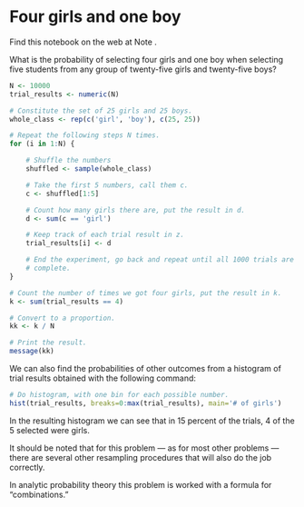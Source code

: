 # Four girls and one boy


Find this notebook on the web at Note .

What is the probability of selecting four girls and one boy when
selecting five students from any group of twenty-five girls and
twenty-five boys?

```r
N <- 10000
trial_results <- numeric(N)

# Constitute the set of 25 girls and 25 boys.
whole_class <- rep(c('girl', 'boy'), c(25, 25))

# Repeat the following steps N times.
for (i in 1:N) {

    # Shuffle the numbers
    shuffled <- sample(whole_class)

    # Take the first 5 numbers, call them c.
    c <- shuffled[1:5]

    # Count how many girls there are, put the result in d.
    d <- sum(c == 'girl')

    # Keep track of each trial result in z.
    trial_results[i] <- d

    # End the experiment, go back and repeat until all 1000 trials are
    # complete.
}

# Count the number of times we got four girls, put the result in k.
k <- sum(trial_results == 4)

# Convert to a proportion.
kk <- k / N

# Print the result.
message(kk)
```

We can also find the probabilities of other outcomes from a histogram of
trial results obtained with the following command:

```r
# Do histogram, with one bin for each possible number.
hist(trial_results, breaks=0:max(trial_results), main='# of girls')
```

In the resulting histogram we can see that in 15 percent of the trials,
4 of the 5 selected were girls.

It should be noted that for this problem — as for most other problems —
there are several other resampling procedures that will also do the job
correctly.

In analytic probability theory this problem is worked with a formula for
“combinations.”
